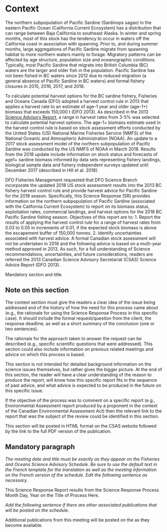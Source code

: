 # Context

The northern subpopulation of Pacific Sardine (Sardinops sagax) in the eastern Pacific Ocean (California Current Ecosystem) has a distribution that can range between Baja California to southeast Alaska. In winter and spring months, most of this stock has the tendency to occur in waters off the California coast in association with spawning. Prior to, and during summer months, large aggregations of Pacific Sardine migrate from spawning habitat to more northern waters mainly to forage. Migratory patterns can be affected by age structure, population size and oceanographic conditions. Typically, most Pacific Sardine that migrate into British Columbia (BC) waters are the larger and older fish in the population. Pacific Sardine has not been fished in BC waters since 2012 due to reduced migration (a general absence of Pacific Sardine in BC waters) and formal fishery closures in 2015, 2016, 2017, and 2018.

To calculate potential harvest options for the BC sardine fishery, Fisheries and Oceans Canada (DFO) adopted a harvest control rule in 2013 that applies a harvest rate to an estimate of age-1 year and older (age-1+) biomass that exceeds 150,000 t (DFO 2013). As described in the 2013 [Science Advisory Report](http://www.dfo-mpo.gc.ca/csas-sccs/Publications/SAR-AS/2013/2013_037-eng.html), a range in harvest rates from 3-5% was selected to calculate potential harvest options. The age-1+ biomass estimate used in the harvest control rule is based on stock assessment efforts conducted by the United States (US) National Marine Fisheries Service (NMFS) of the National Oceanic and Atmospheric Administration (NOAA). An update to a 2017 stock assessment model of the northern subpopulation of Pacific Sardine was conducted by the US NMFS of NOAA in March 2018. Results from the 2018 update include information on stock status and forecasts of age1+ sardine biomass informed by data sets representing fishery landings, biological sample data and fishery independent surveys updated until December 2017 (described in Hill et al. 2018).

DFO Fisheries Management requested that DFO Science Branch incorporate the updated 2018 US stock assessment results into the 2013 BC fishery harvest control rule and provide harvest advice for Pacific Sardine for the 2018 season. Specifically, this Science Response (SR) provides information on the northern subpopulation of Pacific Sardine (associated with the California Current Ecosystem) to report on its biomass status, exploitation rates, commercial landings, and harvest options for the 2018 BC Pacific Sardine fishing season. Objectives of this report are to:
1. Report the results of applying the harvest control rule for a range of harvest rates from 0.03 to 0.05 in increments of 0.01, if the expected stock biomass is above the escapement buffer of 150,000 tonnes.
2. Identify uncertainties associated with harvest advice.
A formal Canadian stock assessment will not be undertaken in 2018 and the following advice is based on a multi-year method approved in 2013. As such, for a full understanding of Science recommendations, uncertainties, and future considerations, readers are referred the 2013 Canadian Science Advisory Secretariat (CSAS) Science Advice Report (DFO 2013).



Mandatory section and title.

## Note on this section

The context section must give the readers a clear idea of the issue being addressed and of the history of how the need for this process came about (e.g., the rationale for using the Science Response Process in this specific case).
It should include the formal request/question from the client, the response deadline, as well as a short summary of the conclusion (one or two sentences).

The rationale for the approach taken to answer the request can be described (e.g., specific scientific questions that were addressed).
This section could also include information on previous related meetings and advice on which this process is based.

This section is not intended for detailed background information on the science issues themselves, but rather gives the bigger picture.
At the end of this section, the reader will have a clear understanding of the reason to produce the report, will know how this specific report fits in the sequence of past advice, and what advice is expected to be produced in the future on this specific issue.

If the objective of the process was to comment on a specific report (e.g., Environmental Assessment report produced by a proponent in the context of the Canadian Environmental Assessment Act) then the relevant link to the report that was the subject of the review could be identified in this section.

This section will be posted in HTML format on the CSAS website followed by the link to the full PDF version of the publication.

## Mandatory paragraph

*The meeting date and title must be exactly as they appear on the Fisheries and Oceans Science Advisory Schedule.
Be sure to use the default text in the French template for the translation as well as the meeting information on the French version of the schedule.
Edit the following sentence as necessary.*

This Science Response Report results from the Science Response Process Month Day, Year on the Title of Process Here.

*Add the following sentence if there are other associated publications that will be posted on the schedule.*

Additional publications from this meeting will be posted on the \href{http://www.isdm-gdsi.gc.ca/csas-sccs/applications/events-evenements/index-eng.asp}{DFO Science Advisory Schedule} as they become available.

